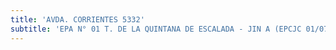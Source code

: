 ```yaml
---
title: 'AVDA. CORRIENTES 5332'
subtitle: 'EPA N° 01 T. DE LA QUINTANA DE ESCALADA - JIN A (EPCJC 01/07°) [S] - EPC N° 01 T. DE LA QUINTANA DE ESCALADA'
---
```


#
